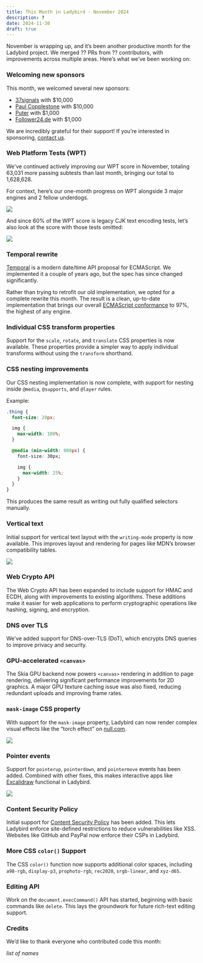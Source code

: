 ```yaml
---
title: This Month in Ladybird - November 2024
description: ?
date: 2024-11-30
draft: true
---
```


November is wrapping up, and it’s been another productive month for the Ladybird project. We merged ?? PRs from ?? contributors, with improvements across multiple areas. Here’s what we’ve been working on:

### Welcoming new sponsors

This month, we welcomed several new sponsors:

- [37signals](https://www.37signals.com) with $10,000
- [Paul Copplestone](https://paul.copplest.one) with $10,000
- [Puter](https://www.puter.com) with $1,000
- [Follower24.de](http://follower24.de) with $1,000

We are incredibly grateful for their support! If you’re interested in sponsoring, [contact us](mailto:contact@ladybird.org).

### Web Platform Tests (WPT)

We've continued actively improving our WPT score in November, totaling 63,031 more passing subtests than last month, bringing our total to 1,628,628.

For context, here’s our one-month progress on WPT alongside 3 major engines and 2 fellow underdogs.

![](/assets/img/newsletter-nov-2024-wpt-graph.gif)

And since 60% of the WPT score is legacy CJK text encoding tests, let’s also look at the score with those tests omitted:

![](/assets/img/newsletter-nov-2024-wpt-graph-no-encoding.gif)

### Temporal rewrite

[Temporal](https://tc39.es/proposal-temporal/docs/) is a modern date/time API proposal for ECMAScript. We implemented it a couple of years ago, but the spec has since changed significantly.

Rather than trying to retrofit our old implementation, we opted for a complete rewrite this month. The result is a clean, up-to-date implementation that brings our overall [ECMAScript conformance](https://test262.fyi/#) to 97%, the highest of any engine.

### Individual CSS transform properties

Support for the `scale`, `rotate`, and `translate` CSS properties is now available. These properties provide a simpler way to apply individual transforms without using the `transform` shorthand.

### CSS nesting improvements

Our CSS nesting implementation is now complete, with support for nesting inside `@media`, `@supports`, and `@layer` rules.

Example:

```css
.thing {
  font-size: 20px;

  img {
    max-width: 100%;
  }

  @media (min-width: 800px) {
    font-size: 30px;

    img {
      max-width: 25%;
    }
  }
}
```

This produces the same result as writing out fully qualified selectors manually.

### Vertical text

Initial support for vertical text layout with the `writing-mode` property is now available. This improves layout and rendering for pages like MDN’s browser compatibility tables.

![](/assets/img/newsletter-nov-2024-mdn-vertical-text.png)

### Web Crypto API

The Web Crypto API has been expanded to include support for HMAC and ECDH, along with improvements to existing algorithms. These additions make it easier for web applications to perform cryptographic operations like hashing, signing, and encryption.

### DNS over TLS

We’ve added support for DNS-over-TLS (DoT), which encrypts DNS queries to improve privacy and security.

### GPU-accelerated `<canvas>`

The Skia GPU backend now powers `<canvas>` rendering in addition to page rendering, delivering significant performance improvements for 2D graphics. A major GPU texture caching issue was also fixed, reducing redundant uploads and improving frame rates.

### `mask-image` CSS property

With support for the `mask-image` property, Ladybird can now render complex visual effects like the “torch effect” on [null.com](https://null.com).

![](/assets/img/newsletter-nov-2024-null-com.png)

### Pointer events

Support for `pointerup`, `pointerdown`, and `pointermove` events has been added. Combined with other fixes, this makes interactive apps like [Excalidraw](https://excalidraw.com) functional in Ladybird.

![](/assets/img/newsletter-nov-2024-excalidraw.png)

### Content Security Policy

Initial support for [Content Security Policy](https://developer.mozilla.org/en-US/docs/Web/HTTP/CSP) has been added. This lets Ladybird enforce site-defined restrictions to reduce vulnerabilities like XSS. Websites like GitHub and PayPal now enforce their CSPs in Ladybird.

### More CSS `color()` Support

The CSS `color()` function now supports additional color spaces, including `a98-rgb`, `display-p3`, `prophoto-rgb`, `rec2020`, `srgb-linear`, and `xyz-d65`.

### Editing API

Work on the `document.execCommand()` API has started, beginning with basic commands like `delete`. This lays the groundwork for future rich-text editing support.

### Credits

We’d like to thank everyone who contributed code this month:

_list of names_
